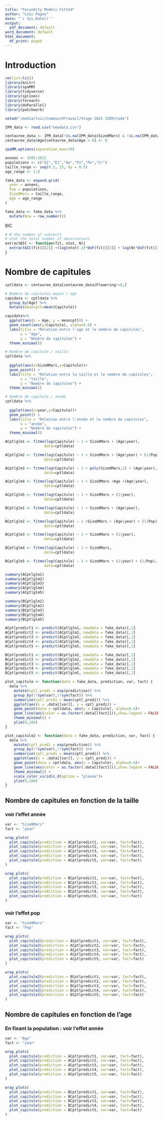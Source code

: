 ```yaml
---
title: "Fecundity Models Fitted"
author: "Loïc Pages"
date: "`r Sys.Date()`"
output:
  pdf_document: default
word_document: default
html_document:
  df_print: paged
---
```

  
# Introduction
```r
rm(list=ls())
library(knitr)
library(spaMM)
library(tidyverse)
library(splines)
library(foreach)
library(doParallel)
library(patchwork)

setwd("/media/loic/Commun/0Travail/Stage 2025 ISEM/Code")

IPM_data <- read.csv("newdata.csv")

centauree_data <- IPM_data[!is.na(IPM_data$Size0Mars) & !is.na(IPM_data$Age),]
centauree_data$Age[centauree_data$Age > 8] <- 8

spaMM.options(separation_max=70)
```


```r
annees <- 1995:2022
populations <- c("E2","E1","Au","Po","Pe","Cr")
taille_range <- seq(0.5, 25, by = 0.5) 
age_range <- 1:8

fake_data <- expand.grid(
  year = annees,
  Pop = populations,
  Size0Mars = taille_range,
  Age = age_range
)

fake_data <- fake_data %>% 
  mutate(Nrw = row_number())
```

BIC
```r
# N the number of subjects
# ntot the total number of observations
extractBIC <- function(fit, ntot, N){
  extractAIC(fit)[[2]] +(log(ntot)-2)*DoF(fit)[[3]] + log(N)*DoF(fit)[[1]]
}
```


# Nombre de capitules

```r
cptldata <- centauree_data[centauree_data$Flowering!=0,]
```

```r
# Nombre de capitules moyen / age
capidata <- cptldata %>% 
  group_by(Age) %>% 
  mutate(meancptl=mean(Capitule)) 

capidata%>% 
  ggplot(aes(x = Age, y = meancptl)) +
  geom_count(aes(y=Capitule), alpha=0.6) +
  labs(title = "Relation entre l'age et le nombre de capitules",
       x = "Age",
       y = "Nombre de capitules") +
  theme_minimal()

# Nombre de capitule / taille 
cptldata %>% 
  
  ggplot(aes(x=Size0Mars,y=Capitule))+
  geom_point() +
  labs(title = "Relation entre la taille et le nombre de capitules",
       x = "taille",
       y = "Nombre de capitules") +
  theme_minimal()

# Nombre de capitule / année 
cptldata %>% 
  
  ggplot(aes(x=year,y=Capitule))+
  geom_point() +
  labs(title = "Relation entre l'année et le nombre de capitules",
       x = "année",
       y = "Nombre de capitules") +
  theme_minimal()
```

```r
ACptlglm1 <- fitme(log(Capitule) ~ 1 + Size0Mars + (Age|year), 
                  data=cptldata)

ACptlglm2 <- fitme(log(Capitule) ~ 1 + Size0Mars + (Age|year) + (1|Pop), 
                  data=cptldata)

ACptlglm3 <- fitme(log(Capitule) ~ 1 + poly(Size0Mars,2) + (Age|year), 
                  data=cptldata)

ACptlglm4 <- fitme(log(Capitule) ~ 1 + Size0Mars +Age +(Age|year), 
                  data=cptldata)

ACptlglm5 <- fitme(log(Capitule) ~ 1 + Size0Mars + (1|year), 
                  data=cptldata)
```

```r
BCptlglm1 <- fitme(log(Capitule) ~ 1 + Size0Mars + (Age|year), 
                  data=cptldata)

BCptlglm2 <- fitme(log(Capitule) ~ 1 +Size0Mars + (Age|year) + (1|Pop), 
                  data=cptldata)

BCptlglm3 <- fitme(log(Capitule) ~ 1 + Size0Mars + (1|year), 
                  data=cptldata)

BCptlglm4 <- fitme(log(Capitule) ~ 1 + Size0Mars, 
                  data=cptldata)

BCptlglm5 <- fitme(log(Capitule) ~ 1 + Size0Mars + (1|year) + (1|Pop), 
                  data=cptldata)
```


```r
summary(ACptlglm1)
summary(ACptlglm2)
summary(ACptlglm3)
summary(ACptlglm4)
summary(ACptlglm5)

summary(BCptlglm1)
summary(BCptlglm2)
summary(BCptlglm3)
summary(BCptlglm4)
summary(BCptlglm5)
```

```r
ACptlpredict1 <- predict(ACptlglm1, newdata = fake_data)[,1]
ACptlpredict2 <- predict(ACptlglm2, newdata = fake_data)[,1]
ACptlpredict3 <- predict(ACptlglm3, newdata = fake_data)[,1]
ACptlpredict4 <- predict(ACptlglm4, newdata = fake_data)[,1]
ACptlpredict5 <- predict(ACptlglm5, newdata = fake_data)[,1]

BCptlpredict1 <- predict(BCptlglm1, newdata = fake_data)[,1]
BCptlpredict2 <- predict(BCptlglm2, newdata = fake_data)[,1]
BCptlpredict3 <- predict(BCptlglm3, newdata = fake_data)[,1]
BCptlpredict4 <- predict(BCptlglm4, newdata = fake_data)[,1]
BCptlpredict5 <- predict(BCptlglm5, newdata = fake_data)[,1]
```


```r
plot_capitule <- function(data = fake_data, prediction, var, fact) {
  data %>%
    mutate(cptl_predi = exp(prediction)) %>%
    group_by(!!sym(var),!!sym(fact)) %>% 
    summarise(cptl_predi = mean(cptl_predi)) %>%
    ggplot(aes(x = .data[[var]], y = cptl_predi)) +
    geom_point(data = cptldata, aes(y = Capitule), alpha=0.6)+
    geom_line(aes(color = as.factor(.data[[fact]])),show.legend = FALSE) +
    theme_minimal() +
    ylim(0,100)
}

plot_capitule2 <- function(data = fake_data, prediction, var, fact) {
  data %>%
    mutate(cptl_predi = exp(prediction)) %>%
    group_by(!!sym(var),!!sym(fact)) %>% 
    summarise(cptl_predi = mean(cptl_predi)) %>%
    ggplot(aes(x = .data[[var]], y = cptl_predi)) +
    geom_point(data = cptldata, aes(y = Capitule), alpha=0.6)+
    geom_line(aes(color = as.factor(.data[[fact]])),show.legend = FALSE) +
    theme_minimal() +
    scale_color_viridis_d(option = "plasma")+
    ylim(0,100)
}
```


## Nombre de capitules en fonction de la taille

### voir l'effet année

```r
var <- "Size0Mars"
fact <- "year"
```

```r
wrap_plots(
  plot_capitule(prediction = ACptlpredict1, var=var, fact=fact),
  plot_capitule(prediction = ACptlpredict2, var=var, fact=fact),
  plot_capitule(prediction = ACptlpredict3, var=var, fact=fact),
  plot_capitule(prediction = ACptlpredict4, var=var, fact=fact),
  plot_capitule(prediction = ACptlpredict5, var=var, fact=fact)
)
```

```r
wrap_plots(
  plot_capitule(prediction = BCptlpredict1, var=var, fact=fact),
  plot_capitule(prediction = BCptlpredict2, var=var, fact=fact),
  plot_capitule(prediction = BCptlpredict3, var=var, fact=fact),
  plot_capitule(prediction = BCptlpredict4, var=var, fact=fact),
  plot_capitule(prediction = BCptlpredict5, var=var, fact=fact)
)
```

### voir l'effet pop

```r
var <- "Size0Mars"
fact <- "Pop"
```

```r
wrap_plots(
  plot_capitule2(prediction = ACptlpredict1, var=var, fact=fact),
  plot_capitule2(prediction = ACptlpredict2, var=var, fact=fact),
  plot_capitule2(prediction = ACptlpredict3, var=var, fact=fact),
  plot_capitule2(prediction = ACptlpredict4, var=var, fact=fact),
  plot_capitule2(prediction = ACptlpredict5, var=var, fact=fact)
)
```

```r
wrap_plots(
  plot_capitule2(prediction = BCptlpredict1, var=var, fact=fact),
  plot_capitule2(prediction = BCptlpredict2, var=var, fact=fact),
  plot_capitule2(prediction = BCptlpredict3, var=var, fact=fact),
  plot_capitule2(prediction = BCptlpredict4, var=var, fact=fact),
  plot_capitule2(prediction = BCptlpredict5, var=var, fact=fact)
)
```

## Nombre de capitules en fonction de l'age

### En fixant la population : voir l'effet année


```r
var <- "Age"
fact <- "year"
```

```r
wrap_plots(
  plot_capitule(prediction = ACptlpredict1, var=var, fact=fact),
  plot_capitule(prediction = ACptlpredict2, var=var, fact=fact),
  plot_capitule(prediction = ACptlpredict3, var=var, fact=fact),
  plot_capitule(prediction = ACptlpredict4, var=var, fact=fact),
  plot_capitule(prediction = ACptlpredict5, var=var, fact=fact)
)
```

```r
wrap_plots(
  plot_capitule(prediction = BCptlpredict1, var=var, fact=fact),
  plot_capitule(prediction = BCptlpredict2, var=var, fact=fact),
  plot_capitule(prediction = BCptlpredict3, var=var, fact=fact),
  plot_capitule(prediction = BCptlpredict4, var=var, fact=fact),
  plot_capitule(prediction = BCptlpredict5, var=var, fact=fact)
)
```
